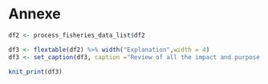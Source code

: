 # Annexe

```r

df2 <- process_fisheries_data_list$df2

df3 <- flextable(df2) %>% width("Explanation",width = 4)
df3 <- set_caption(df3, caption ="Review of all the impact and purpose of every the treatment done")

```


```r

knit_print(df3)

```